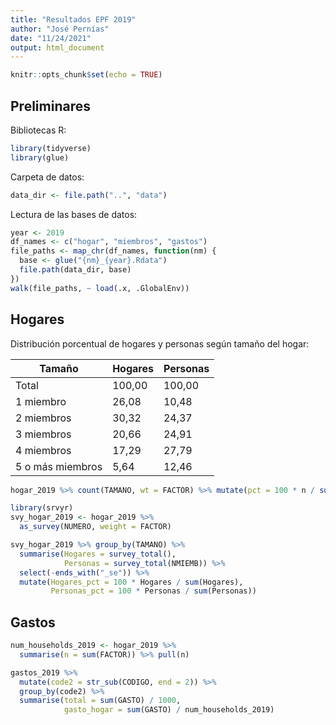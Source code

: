 ```yaml
---
title: "Resultados EPF 2019"
author: "José Pernías"
date: "11/24/2021"
output: html_document
---
```


```r
knitr::opts_chunk$set(echo = TRUE)
```

## Preliminares

Bibliotecas R:
```r
library(tidyverse)
library(glue)
```
Carpeta de datos:
```r
data_dir <- file.path("..", "data")
```

Lectura de las bases de datos:
```r
year <- 2019
df_names <- c("hogar", "miembros", "gastos")
file_paths <- map_chr(df_names, function(nm) {
  base <- glue("{nm}_{year}.Rdata")
  file.path(data_dir, base)
})
walk(file_paths, ~ load(.x, .GlobalEnv))
```

## Hogares 

Distribución porcentual de hogares y personas según tamaño del hogar:

 Tamaño           | Hogares | Personas 
 ---------------- |-------- | --------  
 Total	          | 100,00	| 100,00   
 1 miembro	      |  26,08	|  10,48   
 2 miembros	      |  30,32	|  24,37   
 3 miembros	      |  20,66  |	 24,91   
 4 miembros	      |  17,29	|  27,79   
 5 o más miembros |   5,64	|  12,46   

```r
hogar_2019 %>% count(TAMANO, wt = FACTOR) %>% mutate(pct = 100 * n / sum(n))
```

```r
library(srvyr)
svy_hogar_2019 <- hogar_2019 %>%
  as_survey(NUMERO, weight = FACTOR)
```

```r
svy_hogar_2019 %>% group_by(TAMANO) %>%
  summarise(Hogares = survey_total(), 
            Personas = survey_total(NMIEMB)) %>%
  select(-ends_with("_se")) %>%
  mutate(Hogares_pct = 100 * Hogares / sum(Hogares),
         Personas_pct = 100 * Personas / sum(Personas))

```


## Gastos

```r
num_households_2019 <- hogar_2019 %>% 
  summarise(n = sum(FACTOR)) %>% pull(n)

gastos_2019 %>% 
  mutate(code2 = str_sub(CODIGO, end = 2)) %>%
  group_by(code2) %>%
  summarise(total = sum(GASTO) / 1000,
            gasto_hogar = sum(GASTO) / num_households_2019)
```
